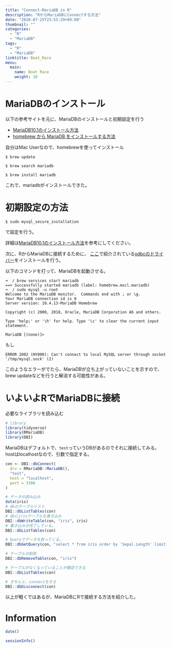 ```yaml
---
title: "Connect-MariaDB in R"
description: "RからMariaDBにConnectする方法"
date: "2020-07-25T23:55:29+09:00"
thumbnail: ""
categories:
  - "R"
  - "MariaDB"
tags:
  - "R"
  - "MariaDB"
linktitle: Boat_Race
menu:
  main:
    name: Boat Race
    weight: 10
---
```


# MariaDBのインストール

以下の参考サイトを元に、MariaDBのインストールと初期設定を行う

- [MariaDB10.1のインストール方法](https://qiita.com/hana_shin/items/4d7e9f07e206e989834b)
- [homebrew から MariaDB をインストールする方法](https://qiita.com/kozmats/items/ac32f1ac1d676a09e3b2)

自分はMac Userなので、homebrewを使ってインストール
```
$ brew update

$ brew search mariadb

$ brew install mariadb
```

これで、mariadbがインストールできた。



# 初期設定の方法

```
$ sudo mysql_secure_installation
```
で設定を行う。

詳細は[MariaDB10.1のインストール方法](https://qiita.com/hana_shin/items/4d7e9f07e206e989834b#7-%E7%8A%B6%E6%85%8B%E3%81%AE%E7%A2%BA%E8%AA%8D%E6%96%B9%E6%B3%95status)を参考にしてください。

次に、RからMariaDBに接続するために、
[ここ](https://mariadb.com/kb/en/r-statistical-programming-using-mariadb-as-the-background-database/#data-transfer-between-r-and-mariadb)で紹介されている[odbcのドライバー](https://downloads.mariadb.com/Connectors/odbc/connector-odbc-3.1.9/)をインストールを行う。

以下のコマンドを打って、MariaDBを起動させる。
```
➜  / brew services start mariadb
==> Successfully started mariadb (label: homebrew.mxcl.mariadb)
➜  / sudo mysql -u root
Welcome to the MariaDB monitor.  Commands end with ; or \g.
Your MariaDB connection id is 8
Server version: 10.4.13-MariaDB Homebrew

Copyright (c) 2000, 2018, Oracle, MariaDB Corporation Ab and others.

Type 'help;' or '\h' for help. Type '\c' to clear the current input statement.

MariaDB [(none)]>
```

もし
```
ERROR 2002 (HY000): Can't connect to local MySQL server through socket '/tmp/mysql.sock' (2)
```
このようなエラーがでたら、MariaDBが立ち上がっていないことを示すので、brew updateなどを行うと解消する可能性がある。


# いよいよRでMariaDBに接続

必要なライブラリを読み込む
```r
# library
library(tidyverse)
library(RMariaDB)
library(DBI)
```

MariaDBはデフォルトで、`test`っていうDBがあるのでそれに接続してみる。
hostはlocalhostなので、引数で指定する。

```r
con <- DBI::dbConnect(
  drv = RMariaDB::MariaDB(),
  "test",
  host = "localhost", 
  port = 3306
)
```


```r
# データの読み込み
data(iris)
# dbのテーブルリスト
DBI::dbListTables(con)
# dbにirisテーブルを書き込み
DBI::dbWriteTable(con, "iris", iris)
# 書き込みが完了している。
DBI::dbListTables(con)

# Queryでデータを取ってくる。
DBI::dbGetQuery(con, "select * from iris order by 'Sepal.Length' limit 3")

# テーブルの削除
DBI::dbRemoveTable(con, "iris")

# テーブルがなくなっていることが確認できる
DBI::dbListTables(con)

# きちんと、connectをきる
DBI::dbDisconnect(con)
```

以上が軽くではあるが、MariaDBにRで接続する方法を紹介した。


# Information

```r
date()

sessionInfo()
```

